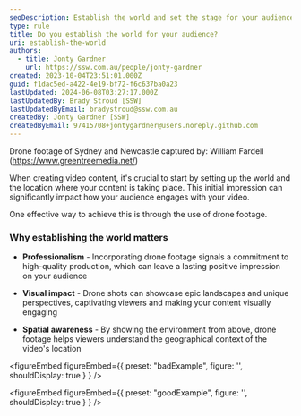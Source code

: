 ```yaml
---
seoDescription: Establish the world and set the stage for your audience by using drone footage to showcase the location and create a lasting impression.
type: rule
title: Do you establish the world for your audience?
uri: establish-the-world
authors:
  - title: Jonty Gardner
    url: https://ssw.com.au/people/jonty-gardner
created: 2023-10-04T23:51:01.000Z
guid: f1dac5ed-a422-4e19-bf72-f6c637ba0a23
lastUpdated: 2024-06-08T03:27:17.000Z
lastUpdatedBy: Brady Stroud [SSW]
lastUpdatedByEmail: bradystroud@ssw.com.au
createdBy: Jonty Gardner [SSW]
createdByEmail: 97415708+jontygardner@users.noreply.github.com
---
```


<youtubeEmbed url="https://youtu.be/5QibodnvGdk" description="Video: Drone Shots of the SSW Offices - France, Sydney, Newcastle, Melbourne, Brisbane and Hangzhou" />

Drone footage of Sydney and Newcastle captured by:
William Fardell (https://www.greentreemedia.net/)

When creating video content, it's crucial to start by setting up the world and the location where your content is taking place. This initial impression can significantly impact how your audience engages with your video.

One effective way to achieve this is through the use of drone footage.

### Why establishing the world matters

- **Professionalism** - Incorporating drone footage signals a commitment to high-quality production, which can leave a lasting positive impression on your audience

- **Visual impact** - Drone shots can showcase epic landscapes and unique perspectives, captivating viewers and making your content visually engaging

- **Spatial awareness** - By showing the environment from above, drone footage helps viewers understand the geographical context of the video's location

<figureEmbed figureEmbed={{
  preset: "badExample",
  figure: '<youtubeEmbed url="https://youtu.be/7jOJ2QlfGUg" description="Video: No establishing shots. The video starts abruptly without establishing the setting, leaving viewers confused about where the content is taking place" />',
  shouldDisplay: true
} } />


<figureEmbed figureEmbed={{
  preset: "goodExample",
  figure: '<youtubeEmbed url="https://youtu.be/uFLnYo_z6Pw" description="Video: Establishing shots using a drone [0:20 - 0:32](https://youtu.be/uFLnYo_z6Pw?si=dFejnz91fk4VjDXm&t=20). The video begins (after the hook) with stunning drone footage of the scenic location, setting the stage for the content and immersing the audience in the world of the video" />',
  shouldDisplay: true
} } />
